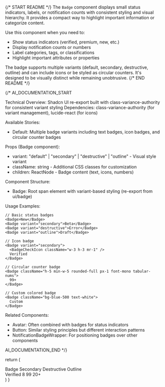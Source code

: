
{/* START README */}
The `Badge` component displays small status indicators, labels, or notification counts with consistent styling and visual hierarchy. It provides a compact way to highlight important information or categorize content.

Use this component when you need to:

- Show status indicators (verified, premium, new, etc.)
- Display notification counts or numbers
- Label categories, tags, or classifications
- Highlight important attributes or properties

The badge supports multiple variants (default, secondary, destructive, outline) and can include icons or be styled as circular counters. It's designed to be visually distinct while remaining unobtrusive.
{/* END README */}

{/\*
AI_DOCUMENTATION_START

Technical Overview: Shadcn UI re-export built with class-variance-authority for consistent variant styling
Dependencies: class-variance-authority (for variant management), lucide-react (for icons)

Available Stories:

- Default: Multiple badge variants including text badges, icon badges, and circular counter badges

Props (Badge component):

- variant: "default" | "secondary" | "destructive" | "outline" - Visual style variant
- className: string - Additional CSS classes for customization
- children: ReactNode - Badge content (text, icons, numbers)

Component Structure:

- Badge: Root span element with variant-based styling (re-export from ui/badge)

Usage Examples:

```tsx
// Basic status badges
<Badge>New</Badge>
<Badge variant="secondary">Beta</Badge>
<Badge variant="destructive">Error</Badge>
<Badge variant="outline">Draft</Badge>

// Icon badge
<Badge variant="secondary">
  <BadgeCheckIcon className="w-3 h-3 mr-1" />
  Verified
</Badge>

// Circular counter badge
<Badge className="h-5 min-w-5 rounded-full px-1 font-mono tabular-nums">
  99+
</Badge>

// Custom colored badge
<Badge className="bg-blue-500 text-white">
  Custom
</Badge>
```

Related Components:

- Avatar: Often combined with badges for status indicators
- Button: Similar styling principles but different interaction patterns
- NotificationBadgeWrapper: For positioning badges over other components

AI_DOCUMENTATION_END
\*/}

  return (
    <div className="flex flex-col items-center gap-2">
      <div className="flex w-full flex-wrap gap-2">
        <Badge>Badge</Badge>
        <Badge variant="secondary">Secondary</Badge>
        <Badge variant="destructive">Destructive</Badge>
        <Badge variant="outline">Outline</Badge>
      </div>
      <div className="flex w-full flex-wrap gap-2">
        <Badge
          variant="secondary"
          className="bg-blue-500 text-white dark:bg-blue-600"
        >
          <BadgeCheckIcon />
          Verified
        </Badge>
        <Badge className="h-5 min-w-5 rounded-full px-1 font-mono tabular-nums">
          8
        </Badge>
        <Badge
          className="h-5 min-w-5 rounded-full px-1 font-mono tabular-nums"
          variant="destructive"
        >
          99
        </Badge>
        <Badge
          className="h-5 min-w-5 rounded-full px-1 font-mono tabular-nums"
          variant="outline"
        >
          20+
        </Badge>
      </div>
    </div>
  )
}
